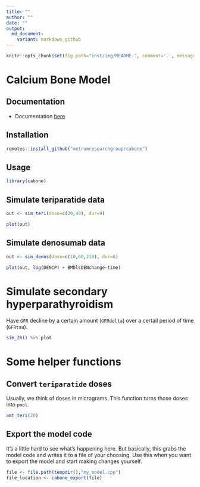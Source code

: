 ```yaml
---
title: ""
author: ""
date: ""
output: 
  md_document:
    variant: markdown_github
---
```


```r
knitr::opts_chunk$set(fig.path="inst/img/README-", comment='.', message=FALSE)
```


# Calcium Bone Model

## Documentation
- Documentation [here](vignettes/modeldoc.Rmd)

## Installation
```r
remotes::install_github("metrumresearchgroup/cabone")
```

## Usage
```r
library(cabone)
```


## Simulate teriparatide data

```r
out <- sim_teri(dose=c(20,40), dur=9)

plot(out)
```

## Simulate denosumab data

```r
out <- sim_denos(dose=c(10,60,210), dur=6)

plot(out, log(DENCP) + BMDlsDENchange~time)
```

# Simulate secondary hyperparathyroidism

Have `GFR` decline by a certain amount (`GFRdelta`) over a 
certail period of time (`GFRtau`). 

```r
sim_2h() %>% plot
```


# Some helper functions

## Convert `teriparatide` doses

Usually, we think of doses in micrograms.  This function turns those
doses into `pmol`.

```r
amt_teri(20)
```

## Export the model code

It's a little hard to see what's happening here.  But basically, this grabs
the model code and writes it to a file of your choosing.  Use this when 
you want to export the model and start making changes yourself.

```r
file <- file.path(tempdir(),"my_model.cpp")
file_location <- cabone_export(file)


```


